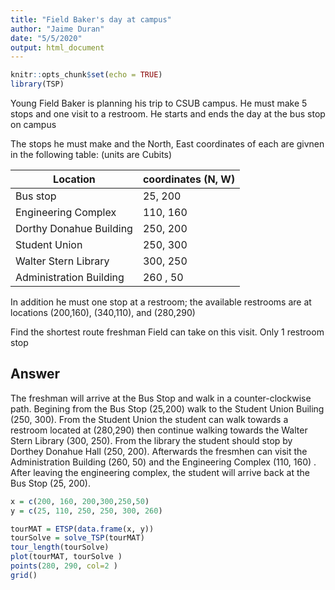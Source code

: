 ---
title: "Field Baker's day at campus"
author: "Jaime Duran"
date: "5/5/2020"
output: html_document
---

```{r setup, include=FALSE}
knitr::opts_chunk$set(echo = TRUE)
library(TSP)
```

Young Field Baker is planning his trip to CSUB campus.  He must make 5 stops and one visit to a restroom.  He starts and ends the day at the bus stop on campus

The stops he must make and the North, East coordinates of each are givnen in the following table: (units are Cubits)

   Location     |  coordinates (N, W)
   -------------|--------------------
   Bus stop     |  25, 200
   Engineering Complex |  110, 160
   Dorthy Donahue Building  |  250, 200
   Student Union  |  250, 300
   Walter Stern Library  | 300, 250
   Administration Building | 260  , 50
   
   In addition he must one stop at a  restroom; the available restrooms are at locations (200,160), (340,110), and (280,290)
   
   Find the shortest route freshman Field can take on this visit.  Only 1 restroom stop
   
## Answer
The freshman will arrive at the Bus Stop and walk in a counter-clockwise path. 
Begining from the Bus Stop (25,200) walk to the Student Union Builing (250, 300). From the Student Union the student can walk towards a restroom located at (280,290) then continue walking towards the Walter Stern Library (300, 250). From the library the student should stop by Dorthey Donahue Hall (250, 200). Afterwards the fresmhen can visit the Administration Building (260, 50) and the Engineering Complex (110, 160) . After leaving the engineering complex, the student will arrive back at the  Bus Stop (25, 200). 
   
```{r}
x = c(200, 160, 200,300,250,50)
y = c(25, 110, 250, 250, 300, 260)
```

  
```{r}
tourMAT = ETSP(data.frame(x, y))
tourSolve = solve_TSP(tourMAT)
tour_length(tourSolve)
plot(tourMAT, tourSolve )
points(280, 290, col=2 )
grid()
```

   
   
   